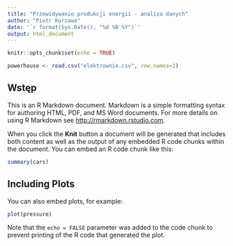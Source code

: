 ```yaml
---
title: "Przewidywanie produkcji energii - analiza danych"
author: "Piotr Kurzawa"
date: '`r format(Sys.Date(), "%d %B %Y")`'
output: html_document
---
```


```r
knitr::opts_chunk$set(echo = TRUE)
```

```r
powerhouse <- read.csv("elektrownie.csv", row.names=1)
```
## Wstęp

This is an R Markdown document. Markdown is a simple formatting syntax for authoring HTML, PDF, and MS Word documents. For more details on using R Markdown see <http://rmarkdown.rstudio.com>.

When you click the **Knit** button a document will be generated that includes both content as well as the output of any embedded R code chunks within the document. You can embed an R code chunk like this:

```r
summary(cars)
```

## Including Plots

You can also embed plots, for example:

```r
plot(pressure)
```

Note that the `echo = FALSE` parameter was added to the code chunk to prevent printing of the R code that generated the plot.
